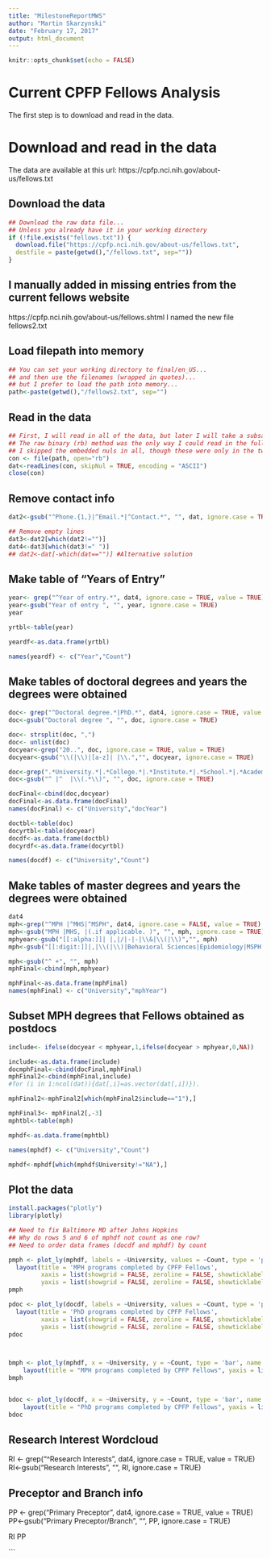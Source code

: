 ```yaml
---
title: "MilestoneReportMWS"
author: "Martin Skarzynski"
date: "February 17, 2017"
output: html_document
---
```


```r
knitr::opts_chunk$set(echo = FALSE)
```

# Current CPFP Fellows Analysis


The first step is to download and read in the data. 

# Download and read in the data
The data are available at this url: https://cpfp.nci.nih.gov/about-us/fellows.txt

## Download the data

```r

## Download the raw data file...
## Unless you already have it in your working directory
if (!file.exists("fellows.txt")) {
  download.file("https://cpfp.nci.nih.gov/about-us/fellows.txt",
  destfile = paste(getwd(),"/fellows.txt", sep=""))
}
```

## I manually added in missing entries from the current fellows website
https://cpfp.nci.nih.gov/about-us/fellows.shtml
I named the new file fellows2.txt

## Load filepath into memory

```r
## You can set your working directory to final/en_US...
## and then use the filenames (wrapped in quotes)...
## but I prefer to load the path into memory...
path<-paste(getwd(),"/fellows2.txt", sep="")
```

## Read in the data

```r
## First, I will read in all of the data, but later I will take a subsample.
## The raw binary (rb) method was the only way I could read in the full news data set. 
## I skipped the embedded nuls in all, though these were only in the twitter data set.
con <- file(path, open="rb")
dat<-readLines(con, skipNul = TRUE, encoding = "ASCII")
close(con)
```

## Remove contact info

```r

dat2<-gsub("^Phone.{1,}|^Email.*|^Contact.*", "", dat, ignore.case = TRUE)

## Remove empty lines
dat3<-dat2[which(dat2!="")]
dat4<-dat3[which(dat3!=" ")]
## dat2<-dat[-which(dat=="")] #Alternative solution
```

## Make table of "Years of Entry"

```r
year<- grep("^Year of entry.*", dat4, ignore.case = TRUE, value = TRUE)
year<-gsub("Year of entry ", "", year, ignore.case = TRUE)
year

yrtbl<-table(year)

yeardf<-as.data.frame(yrtbl)

names(yeardf) <- c("Year","Count")
```

## Make tables of doctoral degrees and years the degrees were obtained

```r

doc<- grep("^Doctoral degree.*|PhD.*", dat4, ignore.case = TRUE, value = TRUE)
doc<-gsub("Doctoral degree ", "", doc, ignore.case = TRUE)

doc<- strsplit(doc, ",")
doc<- unlist(doc)
docyear<-grep("20..", doc, ignore.case = TRUE, value = TRUE)
docyear<-gsub("\\(|\\)|[a-z]| |\\.","", docyear, ignore.case = TRUE)

doc<-grep(".*University.*|.*College.*|.*Institute.*|.*School.*|.*Academy.*", doc, ignore.case = TRUE, value = TRUE)
doc<-gsub("^ |^  |\\(.*\\)", "", doc, ignore.case = TRUE)

docFinal<-cbind(doc,docyear)
docFinal<-as.data.frame(docFinal)
names(docFinal) <- c("University","docYear")

doctbl<-table(doc)
docyrtbl<-table(docyear)
docdf<-as.data.frame(doctbl)
docyrdf<-as.data.frame(docyrtbl)

names(docdf) <- c("University","Count")
```
## Make tables of master degrees and years the degrees were obtained


```r
dat4
mph<-grep("^MPH |^MHS|^MSPH", dat4, ignore.case = FALSE, value = TRUE)
mph<-gsub("MPH |MHS, |(.if applicable. )", "", mph, ignore.case = TRUE)
mphyear<-gsub("[[:alpha:]]| |,|/|-|-|\\&|\\(|\\)","", mph)
mph<-gsub("[[:digit:]]|,|\\(|\\)|Behavioral Sciences|Epidemiology|MSPH|ScM|[^a-z A-Z]|Biochemistry|Molecular|Biology|Community|Health|Education","", mph)

mph<-gsub("^ +", "", mph)
mphFinal<-cbind(mph,mphyear)

mphFinal<-as.data.frame(mphFinal)
names(mphFinal) <- c("University","mphYear")
```

## Subset MPH degrees that Fellows obtained as postdocs 

```r
include<- ifelse(docyear < mphyear,1,ifelse(docyear > mphyear,0,NA))

include<-as.data.frame(include)
docmphFinal<-cbind(docFinal,mphFinal)
mphFinal2<-cbind(mphFinal,include)
#for (i in 1:ncol(dat)){dat[,i]=as.vector(dat[,i])}).

mphFinal2<-mphFinal2[which(mphFinal2$include=="1"),]

mphFinal3<- mphFinal2[,-3]
mphtbl<-table(mph)

mphdf<-as.data.frame(mphtbl)

names(mphdf) <- c("University","Count")

mphdf<-mphdf[which(mphdf$University!="NA"),]
```

## Plot the data

```r

install.packages("plotly")
library(plotly)

## Need to fix Baltimore MD after Johns Hopkins
## Why do rows 5 and 6 of mphdf not count as one row?
## Need to order data frames (docdf and mphdf) by count

pmph <- plot_ly(mphdf, labels = ~University, values = ~Count, type = 'pie') %>%
  layout(title = 'MPH programs completed by CPFP Fellows',
         xaxis = list(showgrid = FALSE, zeroline = FALSE, showticklabels = FALSE),
         yaxis = list(showgrid = FALSE, zeroline = FALSE, showticklabels = FALSE))
pmph

pdoc <- plot_ly(docdf, labels = ~University, values = ~Count, type = 'pie') %>%
  layout(title = 'PhD programs completed by CPFP Fellows',
         xaxis = list(showgrid = FALSE, zeroline = FALSE, showticklabels = FALSE),
         yaxis = list(showgrid = FALSE, zeroline = FALSE, showticklabels = FALSE))
pdoc



bmph <- plot_ly(mphdf, x = ~University, y = ~Count, type = 'bar', name = 'MPH', color = ~University) %>%
    layout(title = "MPH programs completed by CPFP Fellows", yaxis = list(title = 'Count'), xaxis = list(title = "University"), barmode = 'stack')
bmph


bdoc <- plot_ly(docdf, x = ~University, y = ~Count, type = 'bar', name = 'PhD', color = ~University) %>%
    layout(title = "PhD programs completed by CPFP Fellows", yaxis = list(title = 'Count'), xaxis = list(title = "University"), barmode = 'stack')
bdoc

```

## Research Interest Wordcloud
RI <- grep("^Research Interests ", dat4, ignore.case = TRUE, value = TRUE)
RI<-gsub("Research Interests ", "", RI, ignore.case = TRUE)

## Preceptor and Branch info
PP <- grep("Primary Preceptor", dat4, ignore.case = TRUE, value = TRUE)
PP<-gsub("Primary Preceptor/Branch", "", PP, ignore.case = TRUE)

RI
PP

```






